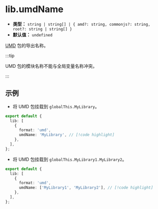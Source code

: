 # lib.umdName

- **类型：** `string | string[] | { amd?: string, commonjs?: string, root?: string | string[] }`
- **默认值：** `undefined`

[UMD](/guide/basic/output-format#umd) 包的导出名称。

:::tip

UMD 包的模块名称不能与全局变量名称冲突。

:::

## 示例

- 将 UMD 包挂载到 `globalThis.MyLibrary`。

```ts title="rslib.config.ts"
export default {
  lib: [
    {
      format: 'umd',
      umdName: 'MyLibrary', // [!code highlight]
    },
  ],
};
```

- 将 UMD 包挂载到 `globalThis.MyLibrary1.MyLibrary2`。

```ts title="rslib.config.ts"
export default {
  lib: [
    {
      format: 'umd',
      umdName: ['MyLibrary1', 'MyLibrary2'], // [!code highlight]
    },
  ],
};
```

